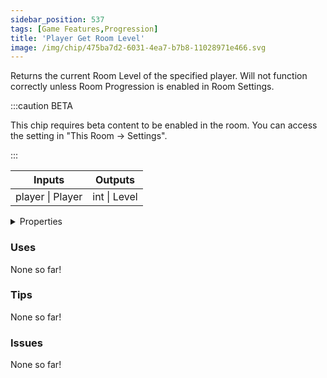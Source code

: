 ```yaml
---
sidebar_position: 537
tags: [Game Features,Progression]
title: 'Player Get Room Level'
image: /img/chip/475ba7d2-6031-4ea7-b7b8-11028971e466.svg
---
```


Returns the current Room Level of the specified player. Will not function correctly unless Room Progression is enabled in Room Settings.

:::caution BETA

This chip requires beta content to be enabled in the room. You can access the setting in "This Room -> Settings".

:::

<IChip uuid="475ba7d2-6031-4ea7-b7b8-11028971e466"/>

<table><thead><tr><th>Inputs</th><th>Outputs</th></tr></thead><tbody><tr><td>player | Player</td><td>int | Level</td></tr></tbody></table>

<details>
  <summary>Properties</summary>
  <div>
    <div>
    <table>
      <tbody>
        <tr>
          <td>Is beta required?</td>
          <td>Yes</td>
        </tr>
        <tr>
          <td>Is chip a trolling risk?</td>
          <td>No</td>
        </tr>
        <tr>
          <td>Is chip a role assignment risk?</td>
          <td>No</td>
        </tr>
        <tr>
          <td>Chip UUID</td>
          <td>475ba7d2-6031-4ea7-b7b8-11028971e466</td>
        </tr>
        <tr>
          <td>Room availability</td>
          <td>Available everywhere</td>
        </tr>
      </tbody>
    </table>
    </div>
  </div>
</details>

### Uses

None so far!

### Tips

None so far!

### Issues

None so far!